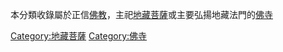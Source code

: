 本分類收錄屬於正信[[佛教|佛教]]，主祀[[地藏菩薩|地藏菩薩]]或主要弘揚地藏法門的[[佛寺|佛寺]]

[[Category:地藏菩薩|Category:地藏菩薩]]
[[Category:佛寺|Category:佛寺]]